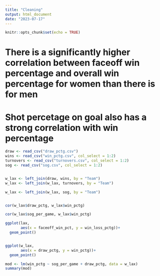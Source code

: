 ```yaml
---
title: "Cleaning"
output: html_document
date: "2023-07-17"
---
```


```r
knitr::opts_chunk$set(echo = TRUE)
```

# There is a significantly higher correlation between faceoff win percentage and overall win percentage for women than there is for men

# Shot percetage on goal also has a strong correlation with win percentage 



```r
draw <- read_csv("draw_pctg.csv")
wins <- read_csv("win_pctg.csv", col_select = 1:2)
turnovers <- read_csv("turnovers.csv", col_select = 1:2)
sog <- read_csv("sog.csv", col_select = 1:2)


w_lax <- left_join(draw, wins, by = "Team")
w_lax <- left_join(w_lax, turnovers, by = "Team")

w_lax <- left_join(w_lax, sog, by = "Team")


cor(w_lax$draw_pctg, w_lax$win_pctg)

cor(w_lax$sog_per_game, w_lax$win_pctg)

```


```r
ggplot(lax,
       aes(x = faceoff_win_pct, y = win_loss_pctg))+
  geom_point()


ggplot(w_lax,
       aes(x = draw_pctg, y = win_pctg))+
  geom_point()
```

```r
mod <- lm(win_pctg ~ sog_per_game + draw_pctg, data = w_lax)
summary(mod)
```


